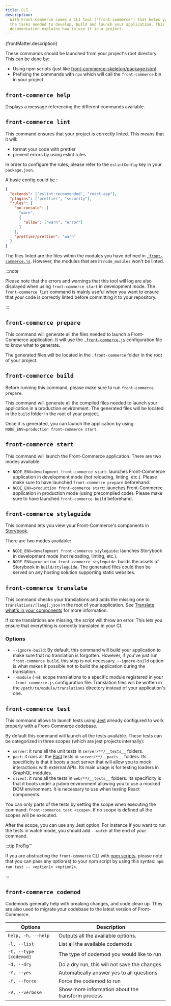 ```yaml
---
title: CLI
description:
  With Front-Commerce comes a CLI tool ("front-commerce") that helps you launch
  the tasks needed to develop, build and launch your application. This reference
  documentation explains how to use it in a project.
---
```


<p>{frontMatter.description}</p>

These commands should be launched from your project's root directory. This can
be done by:

- Using npm scripts (just like
  [front-commerce-skeleton/package.json](https://gitlab.blackswift.cloud/front-commerce/front-commerce-skeleton/blob/main/package.json#L7))
- Prefixing the commands with `npx` which will call the `front-commerce` bin in
  your project

## `front-commerce help`

Displays a message referencing the different commands available.

## `front-commerce lint`

This command ensures that your project is correctly linted. This means that it
will:

- format your code with prettier
- prevent errors by using eslint rules

In order to configure the rules, please refer to the `eslintConfig` key in your
`package.json`.

A basic config could be :

```json
{
  "extends": ["eslint:recommended", "react-app"],
  "plugins": ["prettier", "security"],
  "rules": {
    "no-console": [
      "warn",
      {
        "allow": ["warn", "error"]
      }
    ],
    "prettier/prettier": "warn"
  }
}
```

The files linted are the files within the modules you have defined in
[`.front-commerce.js`](/docs/2.x/reference/front-commerce-js). However, the
modules that are in `node_modules` won't be linted.

:::note

Please note that the errors and warnings that this tool will log are also
displayed when using `front-commerce start` in development mode. The
`front-commerce lint` command is mainly useful when you want to ensure that your
code is correctly linted before committing it to your repository.

:::

## `front-commerce prepare`

This command will generate all the files needed to launch a Front-Commerce
application. It will use the
[`.front-commerce.js`](/docs/2.x/reference/front-commerce-js) configuration file
to know what to generate.

The generated files will be located in the `.front-commerce` folder in the root
of your project.

## `front-commerce build`

Before running this command, please make sure to run `front-commerce prepare`.

This command will generate all the compiled files needed to launch your
application in a production environment. The generated files will be located in
the `build` folder in the root of your project.

Once it is generated, you can launch the application by using
`NODE_ENV=production front-commerce start`.

## `front-commerce start`

This command will launch the Front-Commerce application. There are two modes
available:

- `NODE_ENV=development front-commerce start`: launches Front-Commerce
  application in development mode (hot reloading, linting, etc.). Please make
  sure to have launched `front-commerce prepare` beforehand.
- `NODE_ENV=production front-commerce start`: launches Front-Commerce
  application in production mode (using precompiled code). Please make sure to
  have launched `front-commerce build` beforehand.

## `front-commerce styleguide`

This command lets you view your Front-Commerce's components in
[Storybook](https://storybook.js.org/).

There are two modes available:

- `NODE_ENV=development front-commerce styleguide`: launches Storybook in
  development mode (hot reloading, linting, etc.).
- `NODE_ENV=production front-commerce styleguide`: builds the assets of
  Storybook in `build/styleguide`. The generated files could then be served on
  any hosting solution supporting static websites.

## `front-commerce translate`

This command checks your translations and adds the missing one to
`translations/[lang].json` in the root of your application. See
[Translate what's in your components](/docs/2.x/advanced/theme/translations#translate-what’s-in-your-components)
for more information.

If some translations are missing, the script will throw an error. This lets you
ensure that everything is correctly translated in your CI.

### Options

- `--ignore-build`: By default, this command will build your application to make
  sure that no translation is forgotten. However, if you've just run
  `front-commerce build`, this step is not necessary. `--ignore-build` option is
  what makes it possible not to build the application during the translation.
- `--module` (`-m`): scope translations to a specific module registered in your
  `.front-commerce.js` configuration file. Translation files will be written in
  the `/path/to/module/translations` directory instead of your application's
  one.

## `front-commerce test`

This command allows to launch tests using [Jest](https://jestjs.io/) already
configured to work properly with a Front-Commerce codebase.

By default this command will launch all the tests available. These tests can be
categorized in three scopes (which are jest projects internally):

- `server`: it runs all the unit tests in `server/**/__tests__` folders.
- `pact`: it runs all the [Pact](https://docs.pact.io/) tests in
  `server/**/__pacts__` folders. Its specificity is that it boots a pact server
  that will allow you to mock interactions with external APIs. Its main usage is
  for testing loaders in GraphQL modules.
- `client`: it runs all the tests in `web/**/__tests__` folders. Its specificity
  is that it boots under a jsdom environment allowing you to use a mocked DOM
  environment. It is necessary to use when testing React components.

You can only parts of the tests by setting the scope when executing the command:
`front-commerce test <scope>`. If no scope is defined all the scopes will be
executed.

After the scope, you can use any Jest option. For instance if you want to run
the tests in watch mode, you should add `--watch` at the end of your command.

:::tip ProTip™

If you are abstracting the `front-commerce` CLI with
[npm scripts](https://docs.npmjs.com/misc/scripts), please note that you can
pass any option(s) to your npm script by using this syntax:
`npm run test -- <option1> <option2>`.

:::

## `front-commerce codemod`

Codemods generally help with breaking changes, and code clean up. They are also
used to migrate your codebase to the latest version of Front-Commerce.

| Options                | Description                                       |
| ---------------------- | ------------------------------------------------- |
| `help, -h, --help`     | Outputs all the available options.                |
| `-l, --list`           | List all the available codemods                   |
| `-t, --type [codemod]` | The type of codemod you would like to run         |
| `-d, --dry`            | Do a dry run, this will not save the changes      |
| `-Y, --yes`            | Automatically answer yes to all questions         |
| `-f, --force`          | Force the codemod to run                          |
| `-V, --verbose`        | Show more information about the transform process |
